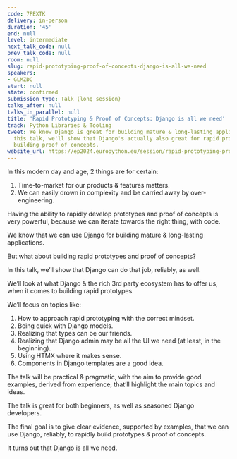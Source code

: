 ```yaml
---
code: 7PEXTK
delivery: in-person
duration: '45'
end: null
level: intermediate
next_talk_code: null
prev_talk_code: null
room: null
slug: rapid-prototyping-proof-of-concepts-django-is-all-we-need
speakers:
- GLMZDC
start: null
state: confirmed
submission_type: Talk (long session)
talks_after: null
talks_in_parallel: null
title: 'Rapid Prototyping & Proof of Concepts: Django is all we need'
track: Python Libraries & Tooling
tweet: We know Django is great for building mature & long-lasting applications.  In
  this talk, we'll show that Django's actually also great for rapid prototyping &
  building proof of concepts.
website_url: https://ep2024.europython.eu/session/rapid-prototyping-proof-of-concepts-django-is-all-we-need
---
```


In this modern day and age, 2 things are for certain:

1. Time-to-market for our products & features matters.
2. We can easily drown in complexity and be carried away by over-engineering.

Having the ability to rapidly develop prototypes and proof of concepts is very powerful, because we can iterate towards the right thing, with code.

We know that we can use Django for building mature & long-lasting applications.

But what about building rapid prototypes and proof of concepts?

In this talk, we’ll show that Django can do that job, reliably, as well.

We’ll look at what Django & the rich 3rd party ecosystem has to offer us, when it comes to building rapid prototypes.

We’ll focus on topics like:

1. How to approach rapid prototyping with the correct mindset.
2. Being quick with Django models.
3. Realizing that types can be our friends.
4. Realizing that Django admin may be all the UI we need (at least, in the beginning).
5. Using HTMX where it makes sense.
6. Components in Django templates are a good idea.

The talk will be practical & pragmatic, with the aim to provide good examples, derived from experience, that’ll highlight the main topics and ideas.

The talk is great for both beginners, as well as seasoned Django developers.

The final goal is to give clear evidence, supported by examples, that we can use Django, reliably, to rapidly build prototypes & proof of concepts.

It turns out that Django is all we need.
